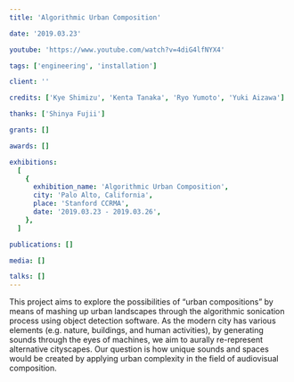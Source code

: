 ```yaml
---
title: 'Algorithmic Urban Composition'

date: '2019.03.23'

youtube: 'https://www.youtube.com/watch?v=4diG4lfNYX4'

tags: ['engineering', 'installation']

client: ''

credits: ['Kye Shimizu', 'Kenta Tanaka', 'Ryo Yumoto', 'Yuki Aizawa']

thanks: ['Shinya Fujii']

grants: []

awards: []

exhibitions:
  [
    {
      exhibition_name: 'Algorithmic Urban Composition',
      city: 'Palo Alto, California',
      place: 'Stanford CCRMA',
      date: '2019.03.23 - 2019.03.26',
    },
  ]

publications: []

media: []

talks: []
---
```


This project aims to explore the possibilities of “urban compositions” by means of mashing up urban landscapes through the algorithmic sonication process using object detection software. As the modern city has various elements (e.g. nature, buildings, and human activities), by generating sounds through the eyes of machines, we aim to aurally re-represent alternative cityscapes. Our question is how unique sounds and spaces would be created by applying urban complexity in the field of audiovisual composition.
